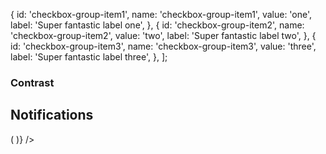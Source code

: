 
  {
    id: 'checkbox-group-item1',
    name: 'checkbox-group-item1',
    value: 'one',
    label: 'Super fantastic label one',
  },
  {
    id: 'checkbox-group-item2',
    name: 'checkbox-group-item2',
    value: 'two',
    label: 'Super fantastic label two',
  },
  {
    id: 'checkbox-group-item3',
    name: 'checkbox-group-item3',
    value: 'three',
    label: 'Super fantastic label three',
  },
];

<PageTitle src="components/CheckboxGroup" title="CheckboxGroup" />
<Subtitle />
<Description />
<Primary />
<ArgsTable story={PRIMARY_STORY} />
<Stories />

### Contrast

<Canvas contrast>
  <ThemeWrapper>
    <CheckboxGroup contrast checkboxes={checkboxGroup} legend="Super fantastic label" values={['one']} />
  </ThemeWrapper>
</Canvas>

## Notifications

<Canvas>
  <Looper
    list={['success', 'danger', 'warning', 'primary', 'neutral']}
    render={level => (
      <Rhythm grouped mb={4} style={{ maxWidth: 400 }}>
        <NotifiedCheckboxGroup
          checkboxes={checkboxGroup}
          layout="inline"
          legend="Super fantastic legend"
          level={level}
          notification={`This is an example ${level} notification.`}
          values={['one']}
        />
      </Rhythm>
    )}
  />
</Canvas>
